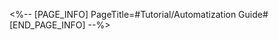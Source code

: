 <%-- [PAGE_INFO]
PageTitle=#Tutorial/Automatization Guide#
[END_PAGE_INFO] --%>
{{Tutorial
|sort      = 996017
|title     = Automatization Guide
|subtitle  = 
|type      = 
|about     = 
|image1    = Tutorial Automatization Guide 1.png{{subst:void|<!--$UPLOAD:<<SpriteOutput/TutorialPic/TutorialPage_996017.png>-<Tutorial Automatization Guide 1.png>-<Tutorial Files>>-->}}
|text1     = The Automate skill allows staff to {{Color|h|nobold=1|automatically deliver meals, clean, and place orders with the kitchen}}
|image2    = Tutorial Automatization Guide 2.png{{subst:void|<!--$UPLOAD:<<SpriteOutput/TutorialPic/TutorialPage_996018.png>-<Tutorial Automatization Guide 2.png>-<Tutorial Files>>-->}}
|text2     = Unlock the Automate skill for more staff members to {{Color|h|nobold=1|reduce operational pressure}}!
}}